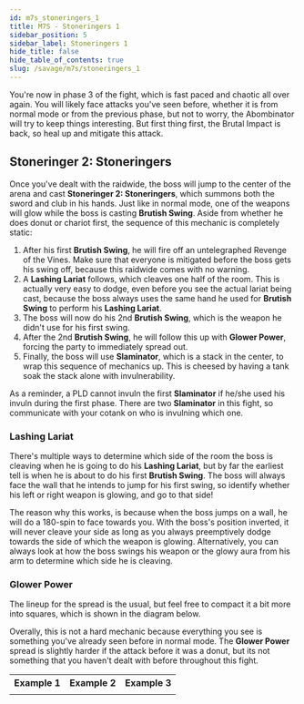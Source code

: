```yaml
---
id: m7s_stoneringers_1
title: M7S - Stoneringers 1
sidebar_position: 5
sidebar_label: Stoneringers 1
hide_title: false
hide_table_of_contents: true
slug: /savage/m7s/stoneringers_1
---
```


You're now in phase 3 of the fight, which is fast paced and chaotic all over again. You will likely face attacks you've seen before, whether it is from normal mode or from the previous phase, but not to worry, the Abombinator will try to keep things interesting. But first thing first, the <Raidwide>Brutal Impact</Raidwide> is back, so heal up and mitigate this attack. 

## Stoneringer 2: Stoneringers

Once you've dealt with the raidwide, the boss will jump to the center of the arena and cast <strong>Stoneringer 2: Stoneringers</strong>, which summons both the sword and club in his hands. Just like in normal mode, one of the weapons will glow while the boss is casting <strong>Brutish Swing</strong>. Aside from whether he does donut or chariot first, the sequence of this mechanic is completely static:
1. After his first <strong>Brutish Swing</strong>, he will fire off an untelegraphed <Raidwide>Revenge of the Vines</Raidwide>. Make sure that everyone is mitigated before the boss gets his swing off, because this raidwide comes with no warning.
2. A <strong>Lashing Lariat</strong> follows, which cleaves one half of the room. This is actually very easy to dodge, even before you see the actual lariat being cast, because the boss always uses the same hand he used for <strong>Brutish Swing</strong> to perform his <strong>Lashing Lariat</strong>.
3. The boss will now do his 2nd <strong>Brutish Swing</strong>, which is the weapon he didn't use for his first swing.
4. After the 2nd <strong>Brutish Swing</strong>, he will follow this up with <strong>Glower Power</strong>, forcing the party to immediately spread out.
5. Finally, the boss will use <strong>Slaminator</strong>, which is a stack in the center, to wrap this sequence of mechanics up. This is cheesed by having a tank soak the stack alone with invulnerability.

As a reminder, a PLD cannot invuln the first <strong>Slaminator</strong> if he/she used his invuln during the first phase. There are two <strong>Slaminator</strong> in this fight, so communicate with your cotank on who is invulning which one.

### Lashing Lariat

There's multiple ways to determine which side of the room the boss is cleaving when he is going to do his <strong>Lashing Lariat</strong>, but by far the earliest tell is when he is about to do his first <strong>Brutish Swing</strong>. The boss will always face the wall that he intends to jump for his first swing, so identify whether his left or right weapon is glowing, and go to that side!

<KittenAsset path='m7s/lashing_lariat_tell.png' wrapper='div' width='50%' />

The reason why this works, is because when the boss jumps on a wall, he will do a 180-spin to face towards you. With the boss's position inverted, it will never cleave your side as long as you always preemptively dodge towards the side of which the weapon is glowing. Alternatively, you can always look at how the boss swings his weapon or the glowy aura from his arm to determine which side he is cleaving.

<KittenAsset path='m7s/lashing_lariat.webm' wrapper='div' />

### Glower Power

The lineup for the spread is the usual, but feel free to compact it a bit more into squares, which is shown in the diagram below.

<KittenAsset path='m7s/phase3_glower_power_spread.png' wrapper='div' width='50%' />

Overally, this is not a hard mechanic because everything you see is something you've already seen before in normal mode. The <strong>Glower Power</strong> spread is slightly harder if the attack before it was a donut, but its not something that you haven't dealt with before throughout this fight.

<table>
    <tr>
        <th>Example 1<br /><Role role='D1' /></th>
        <th>Example 2<br /><Role role='H2' /></th>
        <th>Example 3<br /><Role role='D4' /></th>
    </tr>
    <tr>
        <td><KittenAsset path='m7s/stoneringers1_example1.webm' /></td>
        <td><KittenAsset path='m7s/stoneringers1_example2.webm' /></td>
        <td><KittenAsset path='m7s/stoneringers1_example3.webm' /></td>
    </tr>
</table>

